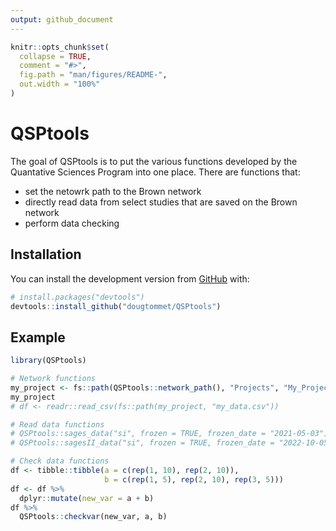 ```yaml
---
output: github_document
---
```


<!-- README.md is generated from README.Rmd. Please edit that file -->

```r
knitr::opts_chunk$set(
  collapse = TRUE,
  comment = "#>",
  fig.path = "man/figures/README-",
  out.width = "100%"
)
```

# QSPtools

<!-- badges: start -->
<!-- badges: end -->

The goal of QSPtools is to put the various functions developed by the Quantative Sciences Program into one place.  There are functions that:

* set the netowrk path to the Brown network
* directly read data from select studies that are saved on the Brown network
* perform data checking


## Installation

You can install the  development version from [GitHub](https://github.com/) with:

``` r
# install.packages("devtools")
devtools::install_github("dougtommet/QSPtools")
```
## Example


```r
library(QSPtools)

# Network functions
my_project <- fs::path(QSPtools::network_path(), "Projects", "My_Project")
my_project
# df <- readr::read_csv(fs::path(my_project, "my_data.csv"))

# Read data functions
# QSPtools::sages_data("si", frozen = TRUE, frozen_date = "2021-05-03")
# QSPtools::sagesII_data("si", frozen = TRUE, frozen_date = "2022-10-05")

# Check data functions
df <- tibble::tibble(a = c(rep(1, 10), rep(2, 10)),
                     b = c(rep(1, 5), rep(2, 10), rep(3, 5)))
df <- df %>%
  dplyr::mutate(new_var = a + b)
df %>%
  QSPtools::checkvar(new_var, a, b)
```
